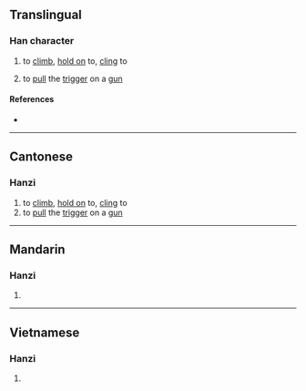 {{character info}}
==Translingual==

===Han character===
{{Han char|rn=64|rad=手|as=11|sn=14|four=|canj=QAWE|ids=⿰扌曼}}

# {{lb|zh|Cantonese}} to [[climb]], [[hold on]] to, [[cling]] to
# to [[pull]] the [[trigger]] on a [[gun]]

====References====
* {{Han ref|kx=0451.210|dkj=12635|dj=0802.020|hdz=31946.010|uh=6471|ud=25713}}

----

==Cantonese==

===Hanzi===
{{yue-hanzi|jyut=[[maan1]]|y=maan1}}

# to [[climb]], [[hold on]] to, [[cling]] to
# to [[pull]] the [[trigger]] on a [[gun]]

----

==Mandarin==

===Hanzi===
{{cmn-hanzi|pin=[[màn]] ([[man4]]), [[mán]] ([[man2]])|wg=man<sup>4</sup>, man<sup>2</sup>}}

# {{rfdef|cmn|sort=手11}}

----

==Vietnamese==

===Hanzi===
{{vi-readings|reading=mần|rs=手11}}

# {{rfdef|vi|sort=手11}}